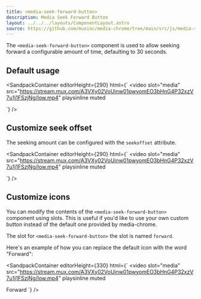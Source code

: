 ```yaml
---
title: <media-seek-forward-button>
description: Media Seek Forward Button
layout: ../../../layouts/ComponentLayout.astro
source: https://github.com/muxinc/media-chrome/tree/main/src/js/media-seek-forward-button.mjs
---
```



The `<media-seek-forward-button>` component is used to allow seeking forward a configurable amount of time, defaulting to 30 seconds.

## Default usage

<SandpackContainer
  editorHeight={290}
  html={`<media-controller>
  <video
    slot="media"
    src="https://stream.mux.com/A3VXy02VoUinw01pwyomEO3bHnG4P32xzV7u1j1FSzjNg/low.mp4"
    playsinline
    muted
  ></video>
  <media-control-bar>
    <media-play-button></media-play-button>
    <media-time-display></media-time-display>
    <media-seek-forward-button></media-seek-forward-button>
  </media-control-bar>
</media-controller>`}
/>

## Customize seek offset

The seeking amount can be configured with the `seekoffset` attribute.

<SandpackContainer
  editorHeight={290}
  html={`<media-controller>
  <video
    slot="media"
    src="https://stream.mux.com/A3VXy02VoUinw01pwyomEO3bHnG4P32xzV7u1j1FSzjNg/low.mp4"
    playsinline
    muted
  ></video>
  <media-control-bar>
    <media-play-button></media-play-button>
    <media-time-display></media-time-display>
    <media-seek-forward-button seekoffset="10"></media-seek-forward-button>
  </media-control-bar>
</media-controller>`}
/>

## Customize icons

You can modify the contents of the `<media-seek-forward-button>` component using slots. This is useful if you'd like to use your own custom button instead of the default one provided by media-chrome.

The slot for `<media-seek-forward-button>` the slot is named `forward`.

Here's an example of how you can replace the default icon with the word "Forward":

<SandpackContainer
  editorHeight={330}
  html={`<media-controller>
  <video
    slot="media"
    src="https://stream.mux.com/A3VXy02VoUinw01pwyomEO3bHnG4P32xzV7u1j1FSzjNg/low.mp4"
    playsinline
    muted
  ></video>
  <media-control-bar>
    <media-play-button></media-play-button>
    <media-time-display></media-time-display>
    <media-seek-forward-button>
      <span slot="forward">Forward</span>
    </media-seek-forward-button>
  </media-control-bar>
</media-controller>`}
/>
